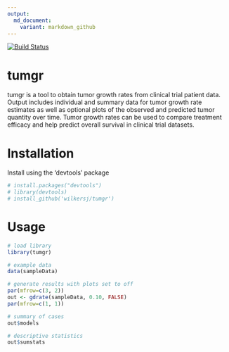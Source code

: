 ```yaml
---
output:
  md_document:
    variant: markdown_github
---
```


<!-- README.md is generated from README.Rmd. Please edit that file -->

[![Build Status](https://travis-ci.org/wilkersj/tumgr.svg?branch=master)](https://travis-ci.org/wilkersj/tumgr)


# tumgr
 tumgr is a tool to obtain tumor growth rates from clinical trial patient data. Output includes individual and summary data for tumor growth rate estimates as well as optional plots of the observed and predicted tumor quantity over time.  Tumor growth rates can be used to compare treatment efficacy and help predict overall survival in clinical trial datasets.

# Installation

Install using the 'devtools' package
```r
# install.packages("devtools")  
# library(devtools)  
# install_github('wilkersj/tumgr')
```

# Usage
```r

# load library
library(tumgr)

# example data  
data(sampleData)

# generate results with plots set to off
par(mfrow=c(3, 2))
out <- gdrate(sampleData, 0.10, FALSE)
par(mfrow=c(1, 1))

# summary of cases
out$models

# descriptive statistics
out$sumstats
```



